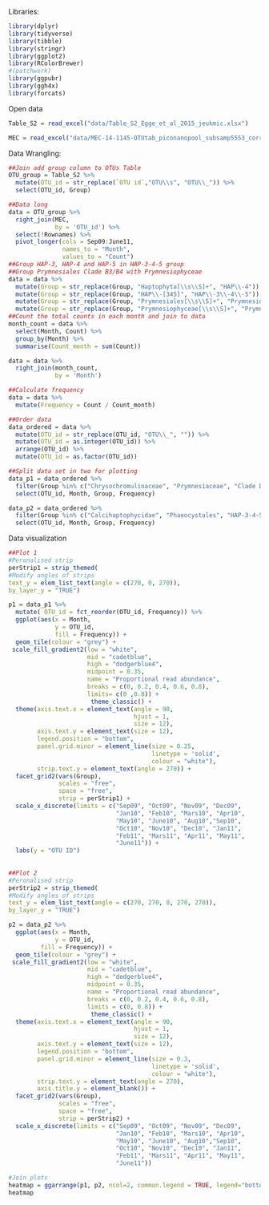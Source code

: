 Libraries:
```r
library(dplyr)
library(tidyverse)
library(tibble)
library(stringr)
library(ggplot2)
library(RColorBrewer)
#(patchwork)
library(ggpubr)
library(ggh4x)
library(forcats)
```
Open data
```r
Table_S2 = read_excel("data/Table_S2_Egge_et_al_2015_jeukmic.xlsx")

MEC = read_excel("data/MEC-14-1145-OTUtab_piconanopool_subsamp5553_correctversion.xls")
```
Data Wrangling:
```r
##Join add group column to OTUs Table
OTU_group = Table_S2 %>%
  mutate(OTU_id = str_replace(`OTU id`,"OTU\\s", "OTU\\_")) %>% 
  select(OTU_id, Group)

##Data long
data = OTU_group %>%
  right_join(MEC,
             by = 'OTU_id') %>% 
  select(!Rownames) %>% 
  pivot_longer(cols = Sep09:June11,
               names_to = "Month",
               values_to = "Count")
##Group HAP-3, HAP-4 and HAP-5 in HAP-3-4-5 group
##Group Prymnesiales Clade B3/B4 with Prymnesiophyceae
data = data %>%
  mutate(Group = str_replace(Group, "Haptophyta[\\s\\S]+", "HAP\\-4")) %>% 
  mutate(Group = str_replace(Group, "HAP\\-[345]", "HAP\\-3\\-4\\-5")) %>% 
  mutate(Group = str_replace(Group, "Prymnesiales[\\s\\S]+", "Prymnesiophyceae")) %>%
  mutate(Group = str_replace(Group, "Prymnesiophyceae[\\s\\S]+", "Prymnesiophyceae"))
##Count the total counts in each month and join to data
month_count = data %>% 
  select(Month, Count) %>% 
  group_by(Month) %>% 
  summarise(Count_month = sum(Count))

data = data %>%
  right_join(month_count,
             by = 'Month')

##Calculate frequency
data = data %>% 
  mutate(Frequency = Count / Count_month)

##Order data
data_ordered = data %>% 
  mutate(OTU_id = str_replace(OTU_id, "OTU\\_", "")) %>% 
  mutate(OTU_id = as.integer(OTU_id)) %>% 
  arrange(OTU_id) %>% 
  mutate(OTU_id = as.factor(OTU_id))

##Split data set in two for plotting
data_p1 = data_ordered %>% 
  filter(Group %in% c("Chrysochromulinaceae", "Prymnesiaceae", "Clade D")) %>%
  select(OTU_id, Month, Group, Frequency)

data_p2 = data_ordered %>% 
  filter(Group %in% c("Calcihaptophycidae", "Phaeocystales", "HAP-3-4-5", "Pavlovales", "Prymnesiophyceae")) %>% 
  select(OTU_id, Month, Group, Frequency)
```
Data visualization
```r
##Plot 1
#Peronalised strip
perStrip1 = strip_themed(
#Modify angles of strips
text_y = elem_list_text(angle = c(270, 0, 270)),
by_layer_y = "TRUE")

p1 = data_p1 %>% 
  mutate( OTU_id = fct_reorder(OTU_id, Frequency)) %>% 
  ggplot(aes(x = Month,
             y = OTU_id,
             fill = Frequency)) +
  geom_tile(colour = "grey") +
 scale_fill_gradient2(low = "white",
                      mid = "cadetblue",
                      high = "dodgerblue4",
                      midpoint = 0.35,
                      name = "Proportional read abundance",
                      breaks = c(0, 0.2, 0.4, 0.6, 0.8),
                      limits= c(0 ,0.8)) +
                       theme_classic() +
  theme(axis.text.x = element_text(angle = 90, 
                                   hjust = 1,
                                   size = 12),
        axis.text.y = element_text(size = 12),
        legend.position = "bottom",
        panel.grid.minor = element_line(size = 0.25,
                                        linetype = 'solid',
                                        colour = "white"),
        strip.text.y = element_text(angle = 270)) +
  facet_grid2(vars(Group),
              scales = "free",
              space = "free",
              strip = perStrip1) +
  scale_x_discrete(limits = c("Sep09", "Oct09", "Nov09", "Dec09",
                              "Jan10", "Feb10", "Mars10", "Apr10", 
                              "May10", "June10", "Aug10","Sep10",
                              "Oct10", "Nov10", "Dec10", "Jan11",
                              "Feb11", "Mars11", "Apr11", "May11",
                              "June11")) +
  labs(y = "OTU ID")
  
  
##Plot 2
#Peronalised strip
perStrip2 = strip_themed(
#Modify angles of strips
text_y = elem_list_text(angle = c(270, 270, 0, 270, 270)),
by_layer_y = "TRUE")

p2 = data_p2 %>%
  ggplot(aes(x = Month,
             y = OTU_id,
         fill = Frequency)) +
  geom_tile(colour = "grey") +
 scale_fill_gradient2(low = "white",
                      mid = "cadetblue",
                      high = "dodgerblue4",
                      midpoint = 0.35,
                      name = "Proportional read abundance",
                      breaks = c(0, 0.2, 0.4, 0.6, 0.8),
                      limits = c(0, 0.8)) +
                       theme_classic() +
  theme(axis.text.x = element_text(angle = 90, 
                                   hjust = 1,
                                   size = 12),
        axis.text.y = element_text(size = 12),
        legend.position = "bottom",
        panel.grid.minor = element_line(size = 0.3,
                                        linetype = 'solid',
                                        colour = "white"),
        strip.text.y = element_text(angle = 270),
        axis.title.y = element_blank()) +
  facet_grid2(vars(Group),
              scales = "free",
              space = "free",
              strip = perStrip2) +
  scale_x_discrete(limits = c("Sep09", "Oct09", "Nov09", "Dec09",
                              "Jan10", "Feb10", "Mars10", "Apr10", 
                              "May10", "June10", "Aug10","Sep10",
                              "Oct10", "Nov10", "Dec10", "Jan11",
                              "Feb11", "Mars11", "Apr11", "May11",
                              "June11"))

#Join plots
heatmap = ggarrange(p1, p2, ncol=2, common.legend = TRUE, legend="bottom")
heatmap
```

  
  